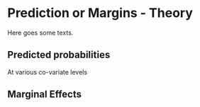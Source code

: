 # Prediction or Margins - Theory {#pm-t}
Here goes some texts.

## Predicted probabilities
At various co-variate levels

## Marginal Effects

